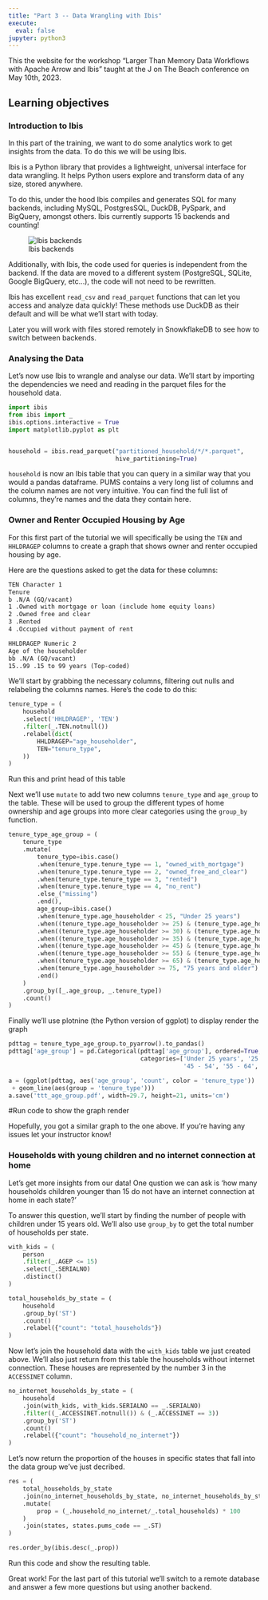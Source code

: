 ```yaml
---
title: "Part 3 -- Data Wrangling with Ibis"
execute:
  eval: false
jupyter: python3
---
```

This the website for the workshop "Larger Than Memory Data Workflows
with Apache Arrow and Ibis" taught at the J on The Beach conference on
May 10th, 2023.

::: {.callout-tip}
## Learning objectives

:::


### Introduction to Ibis

In this part of the  training, we want to do some analytics work to get insights from the data. To do this we will be using Ibis. 

Ibis is a Python library that provides a lightweight, universal interface for data wrangling. It helps Python users explore and transform data of any size, stored anywhere. 

To do this, under the hood Ibis compiles and generates SQL for many backends, including MySQL, PostgresSQL, DuckDB, PySpark, and BigQuery, amongst others. Ibis currently supports 15 backends and counting!

![Ibis backends](./assets/img/ibis-tree.png)
  
Additionally, with Ibis, the code used for queries is independent from the backend. If the data are moved to a different system (PostgreSQL, SQLite, Google BigQuery, etc...), the code will not need to be rewritten.

Ibis has excellent `read_csv` and `read_parquet` functions that can let you access and analyze data quickly! These methods use DuckDB as their default and will be what we'll start with today. 

Later you will work with files stored remotely in SnowkflakeDB to see how to switch between backends. 

### Analysing the Data

Let's now use Ibis to wrangle and analyse our data. We'll start by importing the dependencies we need and reading in the parquet files for the household data. 

```python

import ibis
from ibis import _
ibis.options.interactive = True
import matplotlib.pyplot as plt


household = ibis.read_parquet("partitioned_household/*/*.parquet",
                              hive_partitioning=True)

```

`household` is now an Ibis table that you can query in a similar way that you would a pandas dataframe. PUMS contains a very long list of columns and the column names are not very intuitive. You can find the full list of columns, they're names and the data they contain here. 


### Owner and Renter Occupied Housing by Age

For this first part of the tutorial we will specifically be using the `TEN` and `HHLDRAGEP` columns to create a graph that shows owner and renter occupied housing by age. 

Here are the questions asked to get the data for these columns:

```default
TEN Character 1
Tenure
b .N/A (GQ/vacant)
1 .Owned with mortgage or loan (include home equity loans)
2 .Owned free and clear
3 .Rented
4 .Occupied without payment of rent
```

```default
HHLDRAGEP Numeric 2
Age of the householder
bb .N/A (GQ/vacant)
15..99 .15 to 99 years (Top-coded)
```

We'll start by grabbing the necessary columns, filtering out nulls and relabeling the columns names. Here's the code to do this: 

```python
tenure_type = (
    household
    .select('HHLDRAGEP', 'TEN')
    .filter(_.TEN.notnull())
    .relabel(dict(
        HHLDRAGEP="age_householder",
        TEN="tenure_type",
    ))
)
```

::: {.callout-note}
Run this and print head of this table 
:::


Next we'll use `mutate` to add two new columns `tenure_type` and `age_group` to the table. These will be used to group the different types of home ownership and age groups into more clear categories using the `group_by` function.
```python
tenure_type_age_group = (
    tenure_type
    .mutate(
        tenure_type=ibis.case()
        .when(tenure_type.tenure_type == 1, "owned_with_mortgage")
        .when(tenure_type.tenure_type == 2, "owned_free_and_clear")
        .when(tenure_type.tenure_type == 3, "rented")
        .when(tenure_type.tenure_type == 4, "no_rent")
        .else_("missing")
        .end(),
        age_group=ibis.case()
        .when(tenure_type.age_householder < 25, "Under 25 years")
        .when((tenure_type.age_householder >= 25) & (tenure_type.age_householder <= 29), "25 - 29")
        .when((tenure_type.age_householder >= 30) & (tenure_type.age_householder <= 34), "30 - 34")
        .when((tenure_type.age_householder >= 35) & (tenure_type.age_householder <= 44), "35 - 44")
        .when((tenure_type.age_householder >= 45) & (tenure_type.age_householder <= 54), "45 - 54")
        .when((tenure_type.age_householder >= 55) & (tenure_type.age_householder <= 64), "55 - 64")
        .when((tenure_type.age_householder >= 65) & (tenure_type.age_householder <= 74), "65 - 74")
        .when(tenure_type.age_householder >= 75, "75 years and older")
        .end()
    )
    .group_by([_.age_group, _.tenure_type])
    .count()
)
```

Finally we'll use plotnine (the Python version of ggplot) to display render the graph
```python
pdttag = tenure_type_age_group.to_pyarrow().to_pandas()
pdttag['age_group'] = pd.Categorical(pdttag['age_group'], ordered=True,
                                     categories=['Under 25 years', '25 - 29', '30 - 34', '35 - 44',
                                                 '45 - 54', '55 - 64', '65 - 74', '75 years and older'])

a = (ggplot(pdttag, aes('age_group', 'count', color = 'tenure_type'))
 + geom_line(aes(group = 'tenure_type')))
a.save('ttt_age_group.pdf', width=29.7, height=21, units='cm')

```

#Run code to show the graph render 

Hopefully, you got a similar graph to the one above. If you're having any issues let your instructor know! 

### Households with young children and no internet connection at home 

Let's get more insights from our data! One qustion we can ask is 'how many households children younger than 15 do not have an internet connection at home in each state?'

To answer this question, we'll start by finding the number of people with children under 15 years old. We'll also use `group_by` to get the total number of households per state. 
```python
with_kids = (
    person
    .filter(_.AGEP <= 15)
    .select(_.SERIALNO)
    .distinct()
)

total_households_by_state = (
    household
    .group_by('ST')
    .count()
    .relabel({"count": "total_households"})
)

```

Now let's join the household data with the `with_kids` table we just created above. We'll also just return from this table the households without internet connection. These houses are represented by the number 3 in the `ACCESSINET` column. 

```python
no_internet_households_by_state = (
    household
    .join(with_kids, with_kids.SERIALNO == _.SERIALNO)
    .filter((_.ACCESSINET.notnull()) & (_.ACCESSINET == 3))
    .group_by('ST')
    .count()
    .relabel({"count": "household_no_internet"})
)
```

Let's now return the proportion of the houses in specific states that fall into the data group we've just decribed. 

```python

res = (
    total_households_by_state
    .join(no_internet_households_by_state, no_internet_households_by_state.ST == total_households_by_state.ST)
    .mutate(
        prop = (_.household_no_internet/_.total_households) * 100
    )
    .join(states, states.pums_code == _.ST)
)

res.order_by(ibis.desc(_.prop))

```

::: {.callout-note}
Run this code and show the resulting table.
:::

Great work! For the last part of this tutorial we'll switch to a remote database and answer a few more questions but using another backend. 
